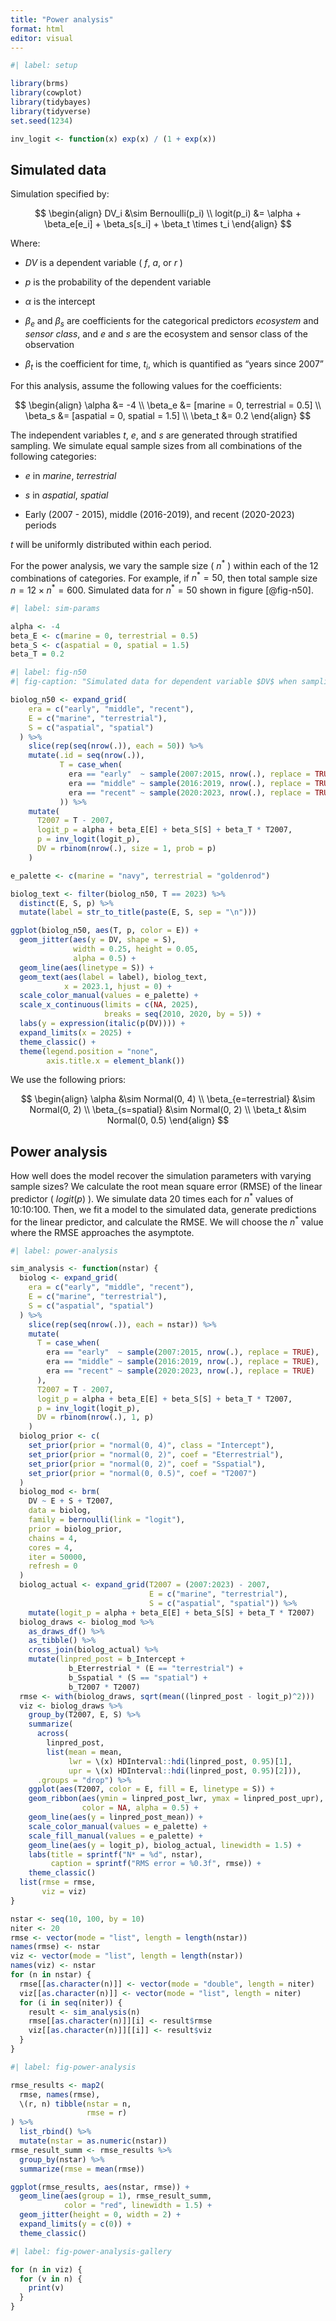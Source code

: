 ```yaml
---
title: "Power analysis"
format: html
editor: visual
---
```


```r
#| label: setup

library(brms)
library(cowplot)
library(tidybayes)
library(tidyverse)
set.seed(1234)

inv_logit <- function(x) exp(x) / (1 + exp(x))

```

## Simulated data

Simulation specified by:

$$
\begin{align}
DV_i &\sim Bernoulli(p_i) \\
logit(p_i) &= \alpha + \beta_e[e_i] + \beta_s[s_i] + \beta_t \times t_i
\end{align}
$$

Where:

-   $DV$ is a dependent variable ( $f$, $a$, or $r$ )

-   $p$ is the probability of the dependent variable

-   $\alpha$ is the intercept

-   $\beta_e$ and $\beta_s$ are coefficients for the categorical predictors *ecosystem* and *sensor class*, and $e$ and $s$ are the ecosystem and sensor class of the observation

-   $\beta_t$ is the coefficient for time, $t_i$, which is quantified as "years since 2007"

For this analysis, assume the following values for the coefficients:

$$
\begin{align}
\alpha &= -4 \\
\beta_e &= [marine = 0, terrestrial = 0.5] \\
\beta_s &= [aspatial = 0, spatial = 1.5] \\
\beta_t &= 0.2
\end{align}
$$

The independent variables $t$, $e$, and $s$ are generated through stratified sampling. We simulate equal sample sizes from all combinations of the following categories:

-   $e$ in *marine*, *terrestrial*

-   $s$ in *aspatial*, *spatial*

-   Early (2007 - 2015), middle (2016-2019), and recent (2020-2023) periods

$t$ will be uniformly distributed within each period.

For the power analysis, we vary the sample size ( $n^*$ ) within each of the 12 combinations of categories. For example, if $n^*=50$, then total sample size $n=12 \times n^*=600$. Simulated data for $n^*=50$ shown in figure [@fig-n50].

```r
#| label: sim-params

alpha <- -4
beta_E <- c(marine = 0, terrestrial = 0.5)
beta_S <- c(aspatial = 0, spatial = 1.5)
beta_T = 0.2

```

```r
#| label: fig-n50
#| fig-caption: "Simulated data for dependent variable $DV$ when sampling 50 papers within each combination of categories for $e$, $s$, and $t$. Points represent simulated studies, lines represent probability of the dependent variable $p(DV)$. Gold indicates terrestrial, navy indicates marine. Triangle points/dashed lines represent spatial data, circle points/solid lines represent aspatial data."

biolog_n50 <- expand_grid(
    era = c("early", "middle", "recent"),
    E = c("marine", "terrestrial"),
    S = c("aspatial", "spatial")
  ) %>%
    slice(rep(seq(nrow(.)), each = 50)) %>%
    mutate(.id = seq(nrow(.)),
           T = case_when(
             era == "early"  ~ sample(2007:2015, nrow(.), replace = TRUE),
             era == "middle" ~ sample(2016:2019, nrow(.), replace = TRUE),
             era == "recent" ~ sample(2020:2023, nrow(.), replace = TRUE)
           )) %>%
    mutate(
      T2007 = T - 2007,
      logit_p = alpha + beta_E[E] + beta_S[S] + beta_T * T2007,
      p = inv_logit(logit_p),
      DV = rbinom(nrow(.), size = 1, prob = p)
    )

e_palette <- c(marine = "navy", terrestrial = "goldenrod")

biolog_text <- filter(biolog_n50, T == 2023) %>%
  distinct(E, S, p) %>%
  mutate(label = str_to_title(paste(E, S, sep = "\n")))

ggplot(biolog_n50, aes(T, p, color = E)) +
  geom_jitter(aes(y = DV, shape = S),
              width = 0.25, height = 0.05,
              alpha = 0.5) +
  geom_line(aes(linetype = S)) +
  geom_text(aes(label = label), biolog_text,
            x = 2023.1, hjust = 0) +
  scale_color_manual(values = e_palette) +
  scale_x_continuous(limits = c(NA, 2025),
                     breaks = seq(2010, 2020, by = 5)) +
  labs(y = expression(italic(p(DV)))) +
  expand_limits(x = 2025) +
  theme_classic() +
  theme(legend.position = "none",
        axis.title.x = element_blank())

```

We use the following priors:

$$
\begin{align}
\alpha &\sim Normal(0, 4) \\
\beta_{e=terrestrial} &\sim Normal(0, 2) \\
\beta_{s=spatial} &\sim Normal(0, 2) \\
\beta_t &\sim Normal(0, 0.5)
\end{align}
$$

## Power analysis

How well does the model recover the simulation parameters with varying sample sizes? We calculate the root mean square error (RMSE) of the linear predictor ( $logit(p)$ ). We simulate data 20 times each for $n^*$ values of 10:10:100. Then, we fit a model to the simulated data, generate predictions for the linear predictor, and calculate the RMSE. We will choose the $n^*$ value where the RMSE approaches the asymptote.

```r
#| label: power-analysis

sim_analysis <- function(nstar) {
  biolog <- expand_grid(
    era = c("early", "middle", "recent"),
    E = c("marine", "terrestrial"),
    S = c("aspatial", "spatial")
  ) %>%
    slice(rep(seq(nrow(.)), each = nstar)) %>%
    mutate(
      T = case_when(
        era == "early"  ~ sample(2007:2015, nrow(.), replace = TRUE),
        era == "middle" ~ sample(2016:2019, nrow(.), replace = TRUE),
        era == "recent" ~ sample(2020:2023, nrow(.), replace = TRUE)
      ),
      T2007 = T - 2007,
      logit_p = alpha + beta_E[E] + beta_S[S] + beta_T * T2007,
      p = inv_logit(logit_p),
      DV = rbinom(nrow(.), 1, p)
    )
  biolog_prior <- c(
    set_prior(prior = "normal(0, 4)", class = "Intercept"),
    set_prior(prior = "normal(0, 2)", coef = "Eterrestrial"),
    set_prior(prior = "normal(0, 2)", coef = "Sspatial"),
    set_prior(prior = "normal(0, 0.5)", coef = "T2007")
  )
  biolog_mod <- brm(
    DV ~ E + S + T2007,
    data = biolog,
    family = bernoulli(link = "logit"),
    prior = biolog_prior,
    chains = 4,
    cores = 4,
    iter = 50000,
    refresh = 0
  )
  biolog_actual <- expand_grid(T2007 = (2007:2023) - 2007, 
                               E = c("marine", "terrestrial"), 
                               S = c("aspatial", "spatial")) %>% 
    mutate(logit_p = alpha + beta_E[E] + beta_S[S] + beta_T * T2007)
  biolog_draws <- biolog_mod %>% 
    as_draws_df() %>% 
    as_tibble() %>% 
    cross_join(biolog_actual) %>% 
    mutate(linpred_post = b_Intercept + 
             b_Eterrestrial * (E == "terrestrial") + 
             b_Sspatial * (S == "spatial") + 
             b_T2007 * T2007)
  rmse <- with(biolog_draws, sqrt(mean((linpred_post - logit_p)^2)))
  viz <- biolog_draws %>% 
    group_by(T2007, E, S) %>% 
    summarize(
      across(
        linpred_post, 
        list(mean = mean, 
             lwr = \(x) HDInterval::hdi(linpred_post, 0.95)[1], 
             upr = \(x) HDInterval::hdi(linpred_post, 0.95)[2])), 
      .groups = "drop") %>% 
    ggplot(aes(T2007, color = E, fill = E, linetype = S)) + 
    geom_ribbon(aes(ymin = linpred_post_lwr, ymax = linpred_post_upr), 
                color = NA, alpha = 0.5) + 
    geom_line(aes(y = linpred_post_mean)) + 
    scale_color_manual(values = e_palette) + 
    scale_fill_manual(values = e_palette) + 
    geom_line(aes(y = logit_p), biolog_actual, linewidth = 1.5) + 
    labs(title = sprintf("N* = %d", nstar),
         caption = sprintf("RMS error = %0.3f", rmse)) +
    theme_classic()
  list(rmse = rmse,
       viz = viz)
}

nstar <- seq(10, 100, by = 10)
niter <- 20
rmse <- vector(mode = "list", length = length(nstar))
names(rmse) <- nstar
viz <- vector(mode = "list", length = length(nstar))
names(viz) <- nstar
for (n in nstar) {
  rmse[[as.character(n)]] <- vector(mode = "double", length = niter)
  viz[[as.character(n)]] <- vector(mode = "list", length = niter)
  for (i in seq(niter)) {
    result <- sim_analysis(n)
    rmse[[as.character(n)]][i] <- result$rmse
    viz[[as.character(n)]][[i]] <- result$viz
  }
}

```

```r
#| label: fig-power-analysis

rmse_results <- map2(
  rmse, names(rmse), 
  \(r, n) tibble(nstar = n, 
                 rmse = r)
) %>% 
  list_rbind() %>% 
  mutate(nstar = as.numeric(nstar))
rmse_result_summ <- rmse_results %>% 
  group_by(nstar) %>% 
  summarize(rmse = mean(rmse))

ggplot(rmse_results, aes(nstar, rmse)) +
  geom_line(aes(group = 1), rmse_result_summ, 
            color = "red", linewidth = 1.5) +
  geom_jitter(height = 0, width = 2) +
  expand_limits(y = c(0)) +
  theme_classic()

```

```r
#| label: fig-power-analysis-gallery

for (n in viz) {
  for (v in n) {
    print(v)
  }
}

```
